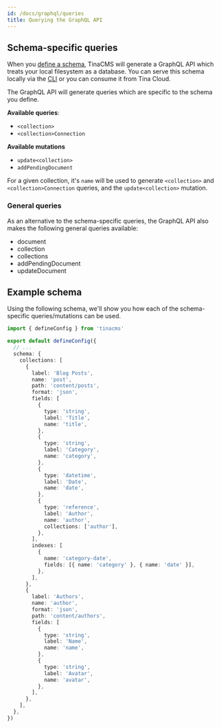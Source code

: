 ```yaml
---
id: /docs/graphql/queries
title: Querying the GraphQL API
---
```


## Schema-specific queries

When you [define a schema](/docs/schema), TinaCMS will generate a GraphQL API which treats your local filesystem as a database. You can serve this schema locally via the [CLI](/docs/graphql/cli) or you can consume it from Tina Cloud.

The GraphQL API will generate queries which are specific to the schema you define.

**Available queries**:

- `<collection>`
- `<collection>Connection`

**Available mutations**

- `update<collection>`
- `addPendingDocument`

For a given collection, it's `name` will be used to generate `<collection>` and `<collection>Connection` queries, and the `update<collection>` mutation.

### General queries

As an alternative to the schema-specific queries, the GraphQL API also makes the following general queries available:

- document
- collection
- collections
- addPendingDocument
- updateDocument

## Example schema

Using the following schema, we'll show you how each of the schema-specific queries/mutations can be used.

```ts
import { defineConfig } from 'tinacms'

export default defineConfig({
  // ...
  schema: {
    collections: [
      {
        label: 'Blog Posts',
        name: 'post',
        path: 'content/posts',
        format: 'json',
        fields: [
          {
            type: 'string',
            label: 'Title',
            name: 'title',
          },
          {
            type: 'string',
            label: 'Category',
            name: 'category',
          },
          {
            type: 'datetime',
            label: 'Date',
            name: 'date',
          },
          {
            type: 'reference',
            label: 'Author',
            name: 'author',
            collections: ['author'],
          },
        ],
        indexes: [
          {
            name: 'category-date',
            fields: [{ name: 'category' }, { name: 'date' }],
          },
        ],
      },
      {
        label: 'Authors',
        name: 'author',
        format: 'json',
        path: 'content/authors',
        fields: [
          {
            type: 'string',
            label: 'Name',
            name: 'name',
          },
          {
            type: 'string',
            label: 'Avatar',
            name: 'avatar',
          },
        ],
      },
    ],
  },
})
```
